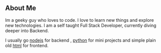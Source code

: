 ## About Me

Im a geeky guy who loves to code. I love to learn new things and explore new technologies. I am a self taught Full Stack Developer, currently diving deeper into Backend.

I usually go [nodejs](https://nodejs.org) for backend , [python](https://python.org) for mini projects and simple plain old [html](https://w3schools.com/) for frontend.
